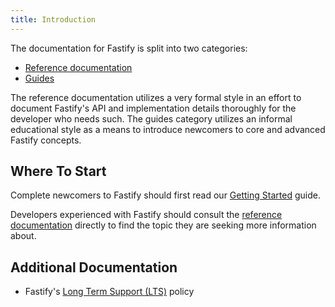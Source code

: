```yaml
---
title: Introduction
---
```


The documentation for Fastify is split into two categories:

- [Reference documentation](./Reference)
- [Guides](./Guides)

The reference documentation utilizes a very formal style in an effort to document
Fastify's API and implementation details thoroughly for the developer who needs
such. The guides category utilizes an informal educational style as a means to
introduce newcomers to core and advanced Fastify concepts.

## Where To Start

Complete newcomers to Fastify should first read our [Getting
Started](./Guides/Getting-Started/) guide.

Developers experienced with Fastify should consult the [reference
documentation](./Reference/) directly to find the topic they are seeking
more information about.

## Additional Documentation

- Fastify's [Long Term Support (LTS)](./Reference/LTS/) policy

